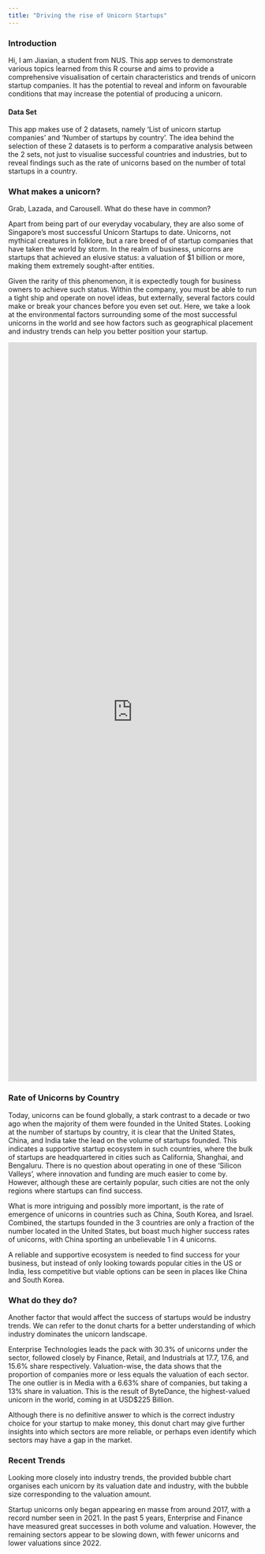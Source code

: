 ```yaml
---
title: "Driving the rise of Unicorn Startups"
---
```


### **Introduction**

Hi, I am Jiaxian, a student from NUS. This app serves to demonstrate various topics learned from this R course and aims to provide a comprehensive visualisation of certain characteristics and trends of unicorn startup companies. It has the potential to reveal and inform on favourable conditions that may increase the potential of producing a unicorn.

#### **Data Set**

This app makes use of 2 datasets, namely 'List of unicorn startup companies' and 'Number of startups by country'. The idea behind the selection of these 2 datasets is to perform a comparative analysis between the 2 sets, not just to visualise successful countries and industries, but to reveal findings such as the rate of unicorns based on the number of total startups in a country.

### What makes a unicorn?

Grab, Lazada, and Carousell. What do these have in common?

Apart from being part of our everyday vocabulary, they are also some of Singapore's most successful Unicorn Startups to date. Unicorns, not mythical creatures in folklore, but a rare breed of of startup companies that have taken the world by storm. In the realm of business, unicorns are startups that achieved an elusive status: a valuation of \$1 billion or more, making them extremely sought-after entities.

Given the rarity of this phenomenon, it is expectedly tough for business owners to achieve such status. Within the company, you must be able to run a tight ship and operate on novel ideas, but externally, several factors could make or break your chances before you even set out. Here, we take a look at the environmental factors surrounding some of the most successful unicorns in the world and see how factors such as geographical placement and industry trends can help you better position your startup.

```{=html}
<iframe height="1500px" width="100%" frameborder="no" src="https://tsudaira.shinyapps.io/final_project/"> </iframe>
```
### Rate of Unicorns by Country

Today, unicorns can be found globally, a stark contrast to a decade or two ago when the majority of them were founded in the United States. Looking at the number of startups by country, it is clear that the United States, China, and India take the lead on the volume of startups founded. This indicates a supportive startup ecosystem in such countries, where the bulk of startups are headquartered in cities such as California, Shanghai, and Bengaluru. There is no question about operating in one of these 'Silicon Valleys', where innovation and funding are much easier to come by. However, although these are certainly popular, such cities are not the only regions where startups can find success.

What is more intriguing and possibly more important, is the rate of emergence of unicorns in countries such as China, South Korea, and Israel. Combined, the startups founded in the 3 countries are only a fraction of the number located in the United States, but boast much higher success rates of unicorns, with China sporting an unbelievable 1 in 4 unicorns.

A reliable and supportive ecosystem is needed to find success for your business, but instead of only looking towards popular cities in the US or India, less competitive but viable options can be seen in places like China and South Korea.

### What do they do?

Another factor that would affect the success of startups would be industry trends. We can refer to the donut charts for a better understanding of which industry dominates the unicorn landscape.

Enterprise Technologies leads the pack with 30.3% of unicorns under the sector, followed closely by Finance, Retail, and Industrials at 17.7, 17.6, and 15.6% share respectively. Valuation-wise, the data shows that the proportion of companies more or less equals the valuation of each sector. The one outlier is in Media with a 6.63% share of companies, but taking a 13% share in valuation. This is the result of ByteDance, the highest-valued unicorn in the world, coming in at USD\$225 Billion.

Although there is no definitive answer to which is the correct industry choice for your startup to make money, this donut chart may give further insights into which sectors are more reliable, or perhaps even identify which sectors may have a gap in the market.

### Recent Trends

Looking more closely into industry trends, the provided bubble chart organises each unicorn by its valuation date and industry, with the bubble size corresponding to the valuation amount.

Startup unicorns only began appearing en masse from around 2017, with a record number seen in 2021. In the past 5 years, Enterprise and Finance have measured great successes in both volume and valuation. However, the remaining sectors appear to be slowing down, with fewer unicorns and lower valuations since 2022.
